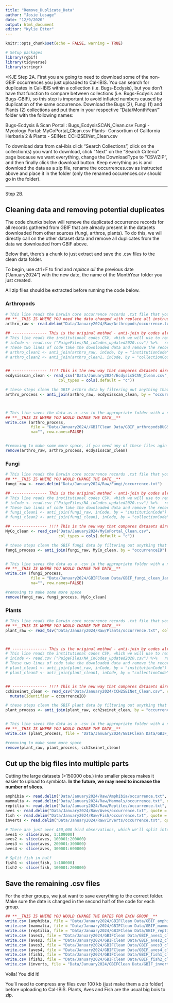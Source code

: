 ```yaml
---
title: "Remove_Duplicate_Data"
author: "Josie Lesage"
date: "12/9/2020"
output: html_document
editor: "Kylie Etter"
---
```


```r
knitr::opts_chunk$set(echo = FALSE, warning = TRUE)

# Setup packages
library(rgbif)
library(tidyverse)
library(stringr)
```

*KJE Step 2A. First you are going to need to download some of the non-GBIF occurrences you just uploaded to Cal-IBIS. You can search for duplicates in Cal-IBIS within a collection (i.e. Bugs-Ecdysis), but you don't have that function to compare between collections (i.e. Bugs-Ecdysis and Bugs-GBIF), so this step is important to avoid inflated numbers caused by duplication of the same occurrence. Download the Bugs (2), Fungi (1) and Plants (2) collections and put them in your respective "Data/MonthYear/" folder with the following names:

Bugs-Ecdysis & Scan Portal : Bugs_EcdysisSCAN_Clean.csv
Fungi - Mycology Portal: MyCoPortal_Clean.csv
Plants- Consortium of California Herbaria 2 & Plants - SEINet: CCH2SEINet_Clean.csv

To download data from cal-ibis click "Search Collections", click on the collection(s) you want to download, click "Next" on the "Search Criteria" page because we want everything, change the DownloadType to "CSV/ZIP", and then finally click the download button. Keep everything as is and download the data as a zip file, rename the occurrences.csv as instructed above and place it in the folder (only the renamed occurences.csv should go in the folder).


------------------------------------------------------------------------
Step 2B. 

## Cleaning data and removing potential duplicates

The code chunks below will remove the duplicated occurrence records for all records gathered from GBIF that are already present in the datasets downloaded from other sources (fungi, arthros, plants). To do this, we will directly call on the other dataset data and remove all duplicates from the data we downloaded from GBIF above.

Below that, there's a chunk to just extract and save the .csv files to the clean data folder.

To begin, use ctrl+F to find and *replace all* the previous date ("January2024") with the new date, the name of the MonthYear folder you just created.

All zip files should be extracted before running the code below. 

### Arthropods

```r
# This line reads the Darwin core occurrence records .txt file that you unzipped from the appropriate folder
## **__THIS IS WHERE YOU need the data changed with replace all instructed above__**
arthro_raw <- read.delim("Data/January2024/Raw/Arthropods/occurrence.txt") 

## --------------- This is the original method - anti-join by codes already pulled out. 
# This line reads the institutional codes CSV, which we will use to remove the dupes from symbiota. Technically we don't need to do this after the first time, but it doesn't hurt to keep consistent. 
# inCode <- read.csv ("PaigeFiles/NA_inCodes_updated2020.csv") %>%   rename(institutionCode = InstitutionCode,         collectionCode = CollectionCode)
# These two lines of code take the downloaded data and remove the records that match the collections and institutions already included in symbiota# These two lines of code take the downloaded data and remove the records that match the collections and institutions already included in symbiota
# arthro_clean1 <- anti_join(arthro_raw, inCode, by = "institutionCode")
# arthro_clean2 <- anti_join(arthro_clean1, inCode, by = "collectionCode")


## --------------- !!!! This is the new way that compares datasets directly, leaves more GBIF in !!!!
ecdysisscan_clean <- read_csv("Data/January2024/EcdysisSCAN_Clean.csv", 
                       col_types = cols(.default = "c")) 

# these steps clean the GBIF arthro data by filtering out anything that already has a match in Ecdysis or SCAN
arthro_process <- anti_join(arthro_raw, ecdysisscan_clean, by = "occurrenceID")



# This line saves the data as a .csv in the appropriate folder with a new name
## **__THIS IS WHERE YOU WOULD CHANGE THE DATE__**
write.csv (arthro_process, 
           file = "Data/January2024//GBIFClean Data/GBIF_arthropodsBUGS_clean_January2024.csv",
           na="", row.names=FALSE)


#removing to make some more space, if you need any of these files agin you will have to redownload/clean
remove(arthro_raw, arthro_process, ecdysisscan_clean)

```

### Fungi

```r
# This line reads the Darwin core occurrence records .txt file that you unzipped from the appropriate folder
## **__THIS IS WHERE YOU WOULD CHANGE THE DATE__**
fungi_raw <- read.delim("Data/January2024/Raw/Fungi/occurrence.txt")

## --------------- This is the original method - anti-join by codes already pulled out. 
# This line reads the institutional codes CSV, which we will use to remove the dupes from symbiota. Technically we don't need to do this after the first time, but it doesn't hurt to keep consistent. 
# inCode <- read.csv ("PaigeFiles/NA_inCodes_updated2020.csv") %>%   rename(institutionCode = InstitutionCode,         collectionCode = CollectionCode)
# These two lines of code take the downloaded data and remove the records that match the collections and institutions already included in symbiota# These two lines of code take the downloaded data and remove the records that match the collections and institutions already included in symbiota
# fungi_clean1 <- anti_join(fungi_raw, inCode, by = "institutionCode")
# fungi_clean2 <- anti_join(fungi_clean1, inCode, by = "collectionCode")

## --------------- !!!! This is the new way that compares datasets directly, leaves more GBIF in !!!!
MyCo_clean <- read_csv("Data/January2024/MyCoPortal_Clean.csv", 
                       col_types = cols(.default = "c"))

# these steps clean the GBIF fungi data by filtering out anything that already has a match  in MyCoPortal
fungi_process <- anti_join(fungi_raw, MyCo_clean, by = "occurrenceID")


# This line saves the data as a .csv in the appropriate folder with a new name
## **__THIS IS WHERE YOU WOULD CHANGE THE DATE__**
write.csv (fungi_process, 
           file = "Data/January2024/GBIFClean Data/GBIF_fungi_clean_January2024.csv",
           na="", row.names=FALSE)

#removing to make some more space
remove(fungi_raw, fungi_process, MyCo_clean)
```

### Plants

```r
# This line reads the Darwin core occurrence records .txt file that you unzipped from the appropriate folder
## **__THIS IS WHERE YOU WOULD CHANGE THE DATE__**
plant_raw <- read_tsv("Data/January2024/Raw/Plants/occurrence.txt", col_types = cols(.default = "c"))



## --------------- This is the original method - anti-join by codes already pulled out. 
# This line reads the institutional codes CSV, which we will use to remove the dupes from symbiota. Technically we don't need to do this after the first time, but it doesn't hurt to keep consistent. 
# inCode <- read.csv ("PaigeFiles/NA_inCodes_updated2020.csv") %>%   rename(institutionCode = InstitutionCode,         collectionCode = CollectionCode)
# These two lines of code take the downloaded data and remove the records that match the collections and institutions already included in symbiota
# plant_clean1 <- anti_join(plant_raw, inCode, by = "institutionCode")
# plant_clean2 <- anti_join(plant_clean1, inCode, by = "collectionCode")


## --------------- !!!! This is the new way that compares datasets directly, leaves more GBIF in !!!!
cch2seinet_clean <- read_csv("Data/January2024/CCH2SEINet_Clean.csv", col_types = cols(.default = "c")) %>%
  mutate(identifier = occurrenceID)

# these steps clean the GBIF plant data by filtering out anything that already has a match in CCH or SEINet.
plant_process <- anti_join(plant_raw, cch2seinet_clean, by = "occurrenceID")


# This line saves the data as a .csv in the appropriate folder with a new name
## **__THIS IS WHERE YOU WOULD CHANGE THE DATE__**
write.csv (plant_process, file = "Data/January2024/GBIFClean Data/GBIF_plants_clean_January2024.csv", na="", row.names=FALSE)

#removing to make some more space
remove(plant_raw, plant_process, cch2seinet_clean)
```

## Cut up the big files into multiple parts

Cutting the large datasets (>150000 obs.) into smaller pieces makes it easier to upload to symbiota. **In the future, we may need to increase the number of slices.**


```r
amphibia <- read.delim("Data/January2024/Raw/Amphibia/occurrence.txt", quote = "")
mammalia <- read.delim("Data/January2024/Raw/Mammals/occurrence.txt", quote = "")
reptilia <- read.delim("Data/January2024/Raw/Reptiles/occurrence.txt", quote = "")
aves <- read.delim("Data/January2024/Raw/Aves/occurrence.txt", quote = "")
fish <- read.delim("Data/January2024/Raw/Fish/occurrence.txt", quote = "")
inverts <- read.delim("Data/January2024/Raw/Inverts/occurrence.txt", quote = "")

# There are just over 450,000 bird observations, which we'll split into 4 files for easy upload.
aves1 <- slice(aves, 1:100000)
aves2 <- slice(aves, 100001:200000)
aves3 <- slice(aves, 200001:300000)
aves4 <- slice(aves, 300001:600000)

# Split fish in half
fish1 <- slice(fish, 1:100000)
fish2 <- slice(fish, 100001:200000)
```

## Save the remaining .csv files

For the other groups, we just want to save everything to the correct folder. Make sure the date is changed in the second half of the code for each group.

```r
## **__THIS IS WHERE YOU WOULD CHANGE THE DATES FOR EACH GROUP__**
write.csv (amphibia, file = "Data/January2024/GBIFClean Data/GBIF_amphibia_clean_January2024.csv", na="", row.names=FALSE)
write.csv (mammalia, file = "Data/January2024/GBIFClean Data/GBIF_mammalia_clean_January2024.csv", na="", row.names=FALSE)
write.csv (reptilia, file = "Data/January2024/GBIFClean Data/GBIF_reptilia_clean_January2024.csv", na="", row.names=FALSE)
write.csv (aves1, file = "Data/January2024/GBIFClean Data/GBIF_aves1_clean_January2024.csv", na="", row.names=FALSE)
write.csv (aves2, file = "Data/January2024/GBIFClean Data/GBIF_aves2_clean_January2024.csv", na="", row.names=FALSE)
write.csv (aves3, file = "Data/January2024/GBIFClean Data/GBIF_aves3_clean_January2024.csv", na="", row.names=FALSE)
write.csv (aves4, file = "Data/January2024/GBIFClean Data/GBIF_aves4_clean_January2024.csv", na="", row.names=FALSE)
write.csv (fish1, file = "Data/January2024/GBIFClean Data/GBIF_fish1_clean_January2024.csv", na="", row.names=FALSE)
write.csv (fish2, file = "Data/January2024/GBIFClean Data/GBIF_fish2_clean_January2024.csv", na="", row.names=FALSE)
write.csv (inverts, file = "Data/January2024/GBIFClean Data/GBIF_invertsNONbugs_clean_January2024.csv", na="", row.names=FALSE)

```

Voila! You did it!

You'll need to compress any files over 100 kb (just make them a zip folder) before uploading to Cal-IBIS. Plants, Aves and Fish are the usual big bois to zip. 
